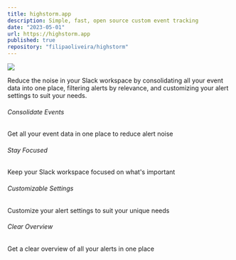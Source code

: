 ```yaml
---
title: highstorm.app
description: Simple, fast, open source custom event tracking
date: "2023-05-01"
url: https://highstorm.app
published: true
repository: "filipaoliveira/highstorm"
---
```


[![](https://highstorm.app/og.png)](https://highstorm.app)

Reduce the noise in your Slack workspace by consolidating all your event data into one place, filtering alerts by relevance, and customizing your alert settings to suit your needs.

###### Consolidate Events

Get all your event data in one place to reduce alert noise

###### Stay Focused

Keep your Slack workspace focused on what's important

###### Customizable Settings

Customize your alert settings to suit your unique needs

###### Clear Overview

Get a clear overview of all your alerts in one place
